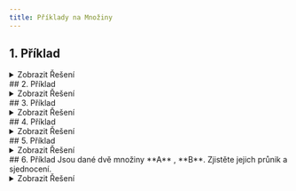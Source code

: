 ```yaml
---
title: Příklady na Množiny
---
```



## 1. Příklad
 <Latex formula="A = \{ x \in \natnums; x \leq 6 \}" />
 <details>
    <summary>Zobrazit Řešení</summary>
    <Latex formula="A = \{ 1;2;3;4;5;6 \}" />
 </details>
## 2. Příklad
 <Latex formula="B = \{x \in \mathbb{Q}; 3x = 5 \}" />
 <details>
    <summary>Zobrazit Řešení</summary>
    <Latex formula="B = \{ \frac 5 3 \}" />
 </details>
## 3. Příklad
 <Latex formula="C = \{x \in \Z; 3x = 5 \}" />
 <details>
    <summary>Zobrazit Řešení</summary>
    <Latex formula="3x = 5, x \in \Z" />
    <Latex formula="x \notin \Z" />
    **x** Nemá v oboru celých čísel žádné řešení, proto množina C je množina prázdná
    <Latex formula="C = \{ \varnothing \}" />
 </details>
## 4. Příklad
 <Latex formula="D = \{x \in \Z; -4 \le x \lt 4 \}" />
 <details>
   <summary>Zobrazit Řešení</summary>
   <Latex formula="D = \{ -4; -3; -2; -1; 0; 1; 2; 3 \}" />
 </details>
## 5. Příklad
<Latex formula="E = \{x \in \Z; -2 \lt x \le 2\}" />
<details>
   <summary>Zobrazit Řešení</summary>
   <Latex formula="E = \{ -1;0;1;2 \}" />
</details>
## 6. Příklad
Jsou dané dvě množiny **A** , **B**. Zjistěte jejich průnik a sjednocení.
<Latex formula="A = \{ 1 ; 2 ; 3; 4 \}" />
<Latex formula="B = \{ 1; 3; 5 \}" />
<details>
   <summary>Zobrazit Řešení</summary>
   <Latex formula="A \cup B = \{ 1; 2; 3; 4; 5 \}" />
   <Latex formula="A \cap B = \{ 1; 3 \}" />
</details>